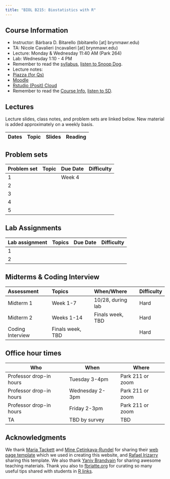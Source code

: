 ```yaml
---
title: "BIOL B215: Biostatistics with R"
---
```


## Course Information

-   Instructor: Bárbara D. Bitarello (bbitarello \[at\] brynmawr.edu)
-   TA: Nicole Cavalieri (ncavalieri \[at\] brynmawr.edu)
-   Lecture: Monday & Wednesday 11:40 AM (Park 264)
-   Lab: Wednesday 1:10 - 4 PM
-   Remember to read the [syllabus](syllabus.qmd), [listen to Snoop Dog](https://www.youtube.com/embed/aL_fP5axQV4).
-   Lecture notes:
-   [Piazza (for Qs)](https://piazza.com/brynmawr/fall2025/bmcbiolb215001f25)
-   [Moodle](https://moodle.brynmawr.edu/course/view.php?id=8224)
-   [Rstudio (Posit) Cloud](https://posit.cloud/spaces/678147/join?access_code=hl0WMhTu8LNwvW1hn-uIdm_lx1Xm8sCjIUMwCW24)
-   Remember to read the [Course Info](syllabus.qmd), [listen to SD](https://www.youtube.com/embed/aL_fP5axQV4).

## Lectures

Lecture slides, class notes, and problem sets are linked below. New material is added approximately on a weekly basis.

| Dates | Topic | Slides | Reading |
|:------|:------|:-------|:--------|

## Problem sets

| Problem set | Topic | Due Date | Difficulty |
|:------------|:------|:---------|:-----------|
| 1           |       | Week 4   |            |
| 2           |       |          |            |
| 3           |       |          |            |
| 4           |       |          |            |
| 5           |       |          |            |

## Lab Assignments

| Lab assignment | Topics | Due Date | Difficulty |
|:---------------|:-------|:---------|:-----------|
| 1              |        |          |            |
| 2              |        |          |            |

## Midterms & Coding Interview

| Assessment       | Topics           | When/Where        | Difficulty |
|:-----------------|:-----------------|:------------------|:-----------|
| Midterm 1        | Week 1-7         | 10/28, during lab | Hard       |
| Midterm 2        | Weeks 1-14       | Finals week, TBD  | Hard       |
| Coding Interview | Finals week, TBD |                   | Hard       |

## Office hour times

| Who                     | When            | Where            |
|-------------------------|-----------------|------------------|
| Professor drop-in hours | Tuesday 3-4pm   | Park 211 or zoom |
| Professor drop-in hours | Wednesday 2-3pm | Park 211 or zoom |
| Professor drop-in hours | Friday 2-3pm    | Park 211 or zoom |
| TA                      | TBD by survey   | TBD              |

## Acknowledgments

We thank [Maria Tackett](https://github.com/matackett) and [Mine Çetinkaya-Rundel](https://github.com/mine-cetinkaya-rundel) for sharing their [web page template](https://github.com/rstudio-conf-2022/teach-ds-course-website/tree/main) which we used in creating this website, and [Rafael Irizarry](https://github.com/rafalab) sharing this template. We also thank [Yaniv Brandvain](https://brandvainlab.wordpress.com/) for sharing awesome teaching materials. Thank you also to [fbriatte.org](https://f.briatte.org/r/asking-r-questions) for curating so many useful tips shared with students in [R links](docs/learnr.html).
